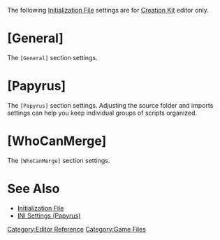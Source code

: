The following [[Initialization File]] settings are for [[Creation Kit]] editor only.

= [General] =
The <Code>[General]</Code> section settings.
<BR>

= [Papyrus] =
The <Code>[Papyrus]</Code> section settings.
Adjusting the source folder and imports settings can help you keep individual groups of scripts organized.
<BR>

= [WhoCanMerge] =
The <Code>[WhoCanMerge]</Code> section settings.
{{Editor+INI+WhoCanMerge+UserName}}

= See Also =
* [[Initialization File]]
* [[INI Settings (Papyrus)]]


[[Category:Editor Reference]]
[[Category:Game Files]]